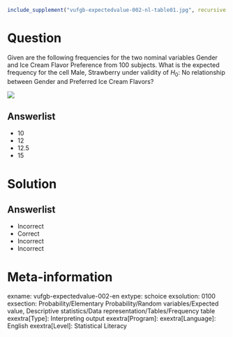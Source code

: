 ```r
include_supplement("vufgb-expectedvalue-002-nl-table01.jpg", recursive = TRUE)
```

Question
========

Given are the following frequencies for the two nominal variables Gender and Ice Cream Flavor Preference from 100 subjects. What is the expected frequency for the cell Male, Strawberry under validity of $H_{0}$: No relationship between Gender and Preferred Ice Cream Flavors?

![](vufgb-expectedvalue-002-nl-table01.jpg)
  
Answerlist
----------
* 10
* 12
* 12.5
* 15


Solution
========

Answerlist
----------
* Incorrect
* Correct
* Incorrect
* Incorrect

Meta-information
================
exname: vufgb-expectedvalue-002-en
extype: schoice
exsolution: 0100
exsection: Probability/Elementary Probability/Random variables/Expected value, Descriptive statistics/Data representation/Tables/Frequency table
exextra[Type]: Interpreting output
exextra[Program]: 
exextra[Language]: English
exextra[Level]: Statistical Literacy

